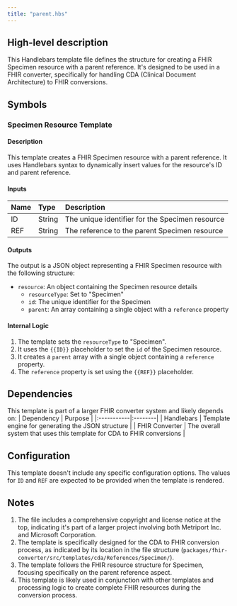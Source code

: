 ```yaml
---
title: "parent.hbs"
---
```


## High-level description
This Handlebars template file defines the structure for creating a FHIR Specimen resource with a parent reference. It's designed to be used in a FHIR converter, specifically for handling CDA (Clinical Document Architecture) to FHIR conversions.

## Symbols

### Specimen Resource Template
#### Description
This template creates a FHIR Specimen resource with a parent reference. It uses Handlebars syntax to dynamically insert values for the resource's ID and parent reference.

#### Inputs
| Name | Type | Description |
|:-----|:-----|:------------|
| ID | String | The unique identifier for the Specimen resource |
| REF | String | The reference to the parent Specimen resource |

#### Outputs
The output is a JSON object representing a FHIR Specimen resource with the following structure:
- `resource`: An object containing the Specimen resource details
  - `resourceType`: Set to "Specimen"
  - `id`: The unique identifier for the Specimen
  - `parent`: An array containing a single object with a `reference` property

#### Internal Logic
1. The template sets the `resourceType` to "Specimen".
2. It uses the `{{ID}}` placeholder to set the `id` of the Specimen resource.
3. It creates a `parent` array with a single object containing a `reference` property.
4. The `reference` property is set using the `{{REF}}` placeholder.

## Dependencies
This template is part of a larger FHIR converter system and likely depends on:
| Dependency | Purpose |
|:-----------|:--------|
| Handlebars | Template engine for generating the JSON structure |
| FHIR Converter | The overall system that uses this template for CDA to FHIR conversions |

## Configuration
This template doesn't include any specific configuration options. The values for `ID` and `REF` are expected to be provided when the template is rendered.

## Notes
1. The file includes a comprehensive copyright and license notice at the top, indicating it's part of a larger project involving both Metriport Inc. and Microsoft Corporation.
2. The template is specifically designed for the CDA to FHIR conversion process, as indicated by its location in the file structure (`packages/fhir-converter/src/templates/cda/References/Specimen/`).
3. The template follows the FHIR resource structure for Specimen, focusing specifically on the parent reference aspect.
4. This template is likely used in conjunction with other templates and processing logic to create complete FHIR resources during the conversion process.